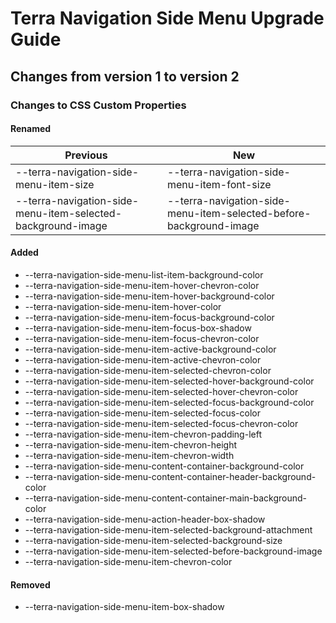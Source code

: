 
<Badge />

# Terra Navigation Side Menu Upgrade Guide
## Changes from version 1 to version 2
### Changes to CSS Custom Properties

#### Renamed
| Previous | New |
|-|-|
| --terra-navigation-side-menu-item-size | --terra-navigation-side-menu-item-font-size |
| --terra-navigation-side-menu-item-selected-background-image | --terra-navigation-side-menu-item-selected-before-background-image |

#### Added
* --terra-navigation-side-menu-list-item-background-color
* --terra-navigation-side-menu-item-hover-chevron-color
* --terra-navigation-side-menu-item-hover-background-color
* --terra-navigation-side-menu-item-hover-color
* --terra-navigation-side-menu-item-focus-background-color
* --terra-navigation-side-menu-item-focus-box-shadow
* --terra-navigation-side-menu-item-focus-chevron-color
* --terra-navigation-side-menu-item-active-background-color
* --terra-navigation-side-menu-item-active-chevron-color
* --terra-navigation-side-menu-item-selected-chevron-color
* --terra-navigation-side-menu-item-selected-hover-background-color
* --terra-navigation-side-menu-item-selected-hover-chevron-color
* --terra-navigation-side-menu-item-selected-focus-background-color
* --terra-navigation-side-menu-item-selected-focus-color
* --terra-navigation-side-menu-item-selected-focus-chevron-color
* --terra-navigation-side-menu-item-chevron-padding-left
* --terra-navigation-side-menu-item-chevron-height
* --terra-navigation-side-menu-item-chevron-width
* --terra-navigation-side-menu-content-container-background-color
* --terra-navigation-side-menu-content-container-header-background-color
* --terra-navigation-side-menu-content-container-main-background-color
* --terra-navigation-side-menu-action-header-box-shadow
* --terra-navigation-side-menu-item-selected-background-attachment
* --terra-navigation-side-menu-item-selected-background-size
* --terra-navigation-side-menu-item-selected-before-background-image
* --terra-navigation-side-menu-item-chevron-color

#### Removed
* --terra-navigation-side-menu-item-box-shadow
